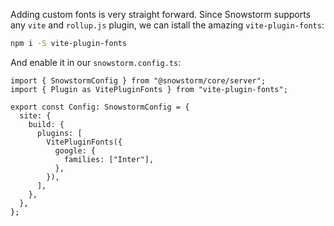 
Adding custom fonts is very straight forward. Since Snowstorm supports any `vite` and `rollup.js` plugin, we can istall the amazing `vite-plugin-fonts`:

```bash
npm i -S vite-plugin-fonts
```

And enable it in our `snowstorm.config.ts`:

```tsx
import { SnowstormConfig } from "@snowstorm/core/server";
import { Plugin as VitePluginFonts } from "vite-plugin-fonts";

export const Config: SnowstormConfig = {
  site: {
    build: {
      plugins: [
        VitePluginFonts({
          google: {
            families: ["Inter"],
          },
        }),
      ],
    },
  },
};
```

